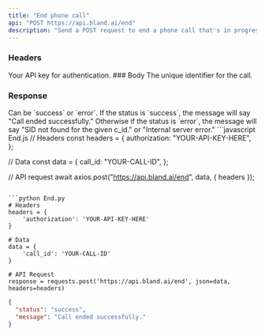 ```yaml
---
title: "End phone call"
api: "POST https://api.bland.ai/end"
description: "Send a POST request to end a phone call that's in progress"
---
```


### Headers

<ParamField header="authorization" type="string">
  Your API key for authentication.
</ParamField>
### Body

<ParamField body="call_id" type="string" required>
  The unique identifier for the call.
</ParamField>

### Response

<ResponseField name="status" type="string">
  Can be `success` or `error`.
</ResponseField>

<ResponseField name="message" type="string">
  If the status is `success`, the message will say "Call ended successfully."
  Otherwise if the status is `error`, the message will say "SID not found for
  the given c_id." or "Internal server error."
</ResponseField>

<RequestExample>
```javascript End.js
// Headers
const headers = {
  authorization: "YOUR-API-KEY-HERE",
};

// Data
const data = {
call_id: "YOUR-CALL-ID",
};

// API request
await axios.post("https://api.bland.ai/end", data, { headers });

````

```python End.py
# Headers
headers = {
    'authorization': 'YOUR-API-KEY-HERE'
}

# Data
data = {
    'call_id': 'YOUR-CALL-ID'
}

# API Request
response = requests.post('https://api.bland.ai/end', json=data, headers=headers)
````

</RequestExample>

<ResponseExample>

```json Response
{
  "status": "success",
  "message": "Call ended successfully."
}
```

</ResponseExample>
